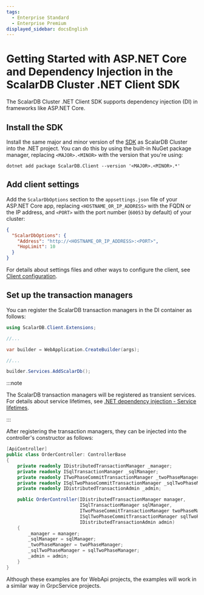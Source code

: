 ```yaml
---
tags:
  - Enterprise Standard
  - Enterprise Premium
displayed_sidebar: docsEnglish
---
```


# Getting Started with ASP.NET Core and Dependency Injection in the ScalarDB Cluster .NET Client SDK

The ScalarDB Cluster .NET Client SDK supports dependency injection (DI) in frameworks like ASP.NET Core.

## Install the SDK

Install the same major and minor version of the [SDK](https://www.nuget.org/packages/ScalarDB.Client) as ScalarDB Cluster into the .NET project. You can do this by using the built-in NuGet package manager, replacing `<MAJOR>.<MINOR>` with the version that you're using:

```console
dotnet add package ScalarDB.Client --version '<MAJOR>.<MINOR>.*'
```

## Add client settings

Add the `ScalarDbOptions` section to the `appsettings.json` file of your ASP.NET Core app, replacing `<HOSTNAME_OR_IP_ADDRESS>` with the FQDN or the IP address, and `<PORT>` with the port number (`60053` by default) of your cluster:

```json
{
  "ScalarDbOptions": {
    "Address": "http://<HOSTNAME_OR_IP_ADDRESS>:<PORT>",
    "HopLimit": 10
  }
}
```

For details about settings files and other ways to configure the client, see [Client configuration](common-reference.mdx#client-configuration).

## Set up the transaction managers

You can register the ScalarDB transaction managers in the DI container as follows:

```c#
using ScalarDB.Client.Extensions;

//...

var builder = WebApplication.CreateBuilder(args);

//...

builder.Services.AddScalarDb();
```

:::note

The ScalarDB transaction managers will be registered as transient services. For details about service lifetimes, see [.NET dependency injection - Service lifetimes](https://learn.microsoft.com/en-us/dotnet/core/extensions/dependency-injection#service-lifetimes).

:::

After registering the transaction managers, they can be injected into the controller's constructor as follows:

```c#
[ApiController]
public class OrderController: ControllerBase
{
    private readonly IDistributedTransactionManager _manager;
    private readonly ISqlTransactionManager _sqlManager;
    private readonly ITwoPhaseCommitTransactionManager _twoPhaseManager;
    private readonly ISqlTwoPhaseCommitTransactionManager _sqlTwoPhaseManager;
    private readonly IDistributedTransactionAdmin _admin;

    public OrderController(IDistributedTransactionManager manager,
                           ISqlTransactionManager sqlManager,
                           ITwoPhaseCommitTransactionManager twoPhaseManager,
                           ISqlTwoPhaseCommitTransactionManager sqlTwoPhaseManager,
                           IDistributedTransactionAdmin admin)
    {
        _manager = manager;
        _sqlManager = sqlManager;
        _twoPhaseManager = twoPhaseManager;
        _sqlTwoPhaseManager = sqlTwoPhaseManager;
        _admin = admin;
    }
}
```

Although these examples are for WebApi projects, the examples will work in a similar way in GrpcService projects.
